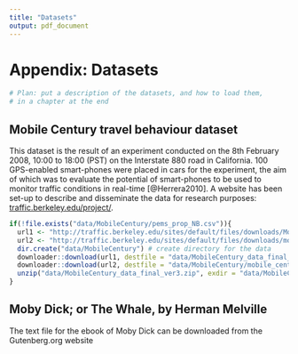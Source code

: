 ```yaml
---
title: "Datasets"
output: pdf_document
---
```


\newpage

# Appendix: Datasets 

```r
# Plan: put a description of the datasets, and how to load them,
# in a chapter at the end
```

## Mobile Century travel behaviour dataset

This dataset is the result of an experiment conducted on the 8th February 2008,
10:00 to 18:00 (PST) on the Interstate 880 road in California.
100 GPS-enabled smart-phones were placed in cars for the experiment, the
aim of which was to evaluate the potential of smart-phones to be used to
monitor traffic conditions in real-time [@Herrera2010]. A website has been
set-up to describe and disseminate the data for research purposes:
[traffic.berkeley.edu/project/](http://traffic.berkeley.edu/project/).


```r
if(!file.exists("data/MobileCentury/pems_prop_NB.csv")){
  url1 <- "http://traffic.berkeley.edu/sites/default/files/downloads/MobileCentury_data_final_ver3.zip?sid=1529"
  url2 <- "http://traffic.berkeley.edu/sites/default/files/downloads/mobile_century_data_manual.pdf" # the user manual
  dir.create("data/MobileCentury") # create directory for the data
  downloader::download(url1, destfile = "data/MobileCentury_data_final_ver3.zip")
  downloader::download(url2, destfile = "data/MobileCentury/mobile_century_data_manual.pdf")
  unzip("data/MobileCentury_data_final_ver3.zip", exdir = "data/MobileCentury/")
}
```

## Moby Dick; or The Whale, by Herman Melville

The text file for the ebook of Moby Dick can be downloaded from the Gutenberg.org website\sidenote{\url{https://www.gutenberg.org/files/2701/2701.txt}}



